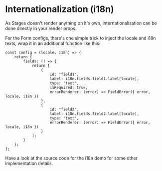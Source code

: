 # Internationalization (i18n)

As Stages doesn't render anything on it's own, internationalization can be done directly in your render props.

For the Form configs, there's one simple trick to inject the locale and i18n texts, wrap it in an additional 
function like this:

```
const config = (locale, i18n) => {
    return {
        fields: () => {
            return [
                {
                    id: "field1",
                    label: i18n.fields.field1.label[locale],
                    type: "text",
                    isRequired: true,
                    errorRenderer: (error) => FieldError({ error, locale, i18n })
                },
                {
                    id: "field2",
                    label: i18n.fields.field2.label[locale],
                    type: "text",
                    errorRenderer: (error) => FieldError({ error, locale, i18n })
                }
            ];
        }
    };
};
```

Have a look at the source code for the i18n demo for some other implementation details.